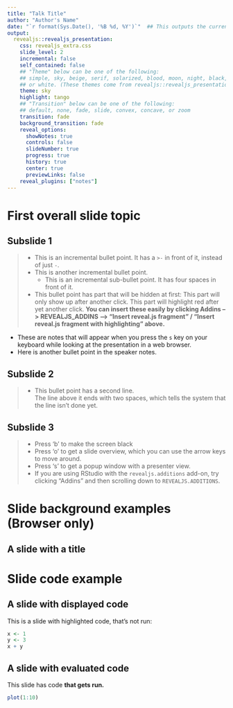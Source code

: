 ```yaml
---
title: "Talk Title"
author: "Author's Name"
date: "`r format(Sys.Date(), '%B %d, %Y')`"  ## This outputs the current date
output:
  revealjs::revealjs_presentation:
    css: revealjs_extra.css
    slide_level: 2
    incremental: false
    self_contained: false
    ## "Theme" below can be one of the following: 
    ## simple, sky, beige, serif, solarized, blood, moon, night, black, league,
    ## or white. (These themes come from revealjs::revealjs_presentation)
    theme: sky
    highlight: tango
    ## "Transition" below can be one of the following:
    ## default, none, fade, slide, convex, concave, or zoom
    transition: fade
    background_transition: fade
    reveal_options:
      showNotes: true
      controls: false
      slideNumber: true
      progress: true
      history: true
      center: true
      previewLinks: false
    reveal_plugins: ["notes"]
---
```


# First overall slide topic

## Subslide 1

>- This is an incremental bullet point. It has a `>-` in front of it, instead of just `-`.
>- This is another incremental bullet point.
>     - This is an incremental sub-bullet point. It has four spaces in front of it.
>- This bullet point has part that will be hidden at first: <span class="fragment">This part will only show up after another click. <span class="fragment highlight-red">This part will highlight red after yet another click.</span> **You can insert these easily by clicking Addins --> REVEALJS_ADDINS --> "Insert reveal.js fragment" / "Insert reveal.js fragment with highlighting" above.**</span>

<aside class="notes">
- These are notes that will appear when you press the `s` key on your keyboard while looking at the presentation in a web browser.
- Here is another bullet point in the speaker notes.
</aside>

## Subslide 2

>- This bullet point has a second line.  
   The line above it ends with two spaces, which tells the system that the line isn't done yet.

## Subslide 3

>- Press 'b' to make the screen black
>- Press 'o' to get a slide overview, which you can use the arrow keys to move around.
>- Press 's' to get a popup window with a presenter view.
>- If you are using RStudio with the `revealjs.additions` add-on, try clicking "Addins" and then scrolling down to `REVEALJS.ADDITIONS`.

# Slide background examples (Browser only)

## {data-background="https://images.pexels.com/photos/1161161/pexels-photo-1161161.jpeg?auto=compress&cs=tinysrgb&dpr=2&h=750&w=1260"}

## <span class="box-background">A slide with a title</span> {data-background='https://images.pexels.com/photos/1161164/pexels-photo-1161164.jpeg?cs=srgb&dl=blurred-background-close-up-fence-1161164.jpg&fm=jpg'}

# Slide code example

## A slide with displayed code

This is a slide with highlighted code, that's not run:

```r
x <- 1
y <- 3
x + y
```

## A slide with evaluated code

This slide has code **that gets run.**

```r
plot(1:10)
```
